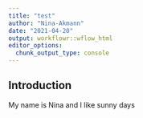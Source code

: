 ```yaml
---
title: "test"
author: "Nina-Akmann"
date: "2021-04-20"
output: workflowr::wflow_html
editor_options:
  chunk_output_type: console
---
```


## Introduction
My name is Nina and I like sunny days 
```r

```

